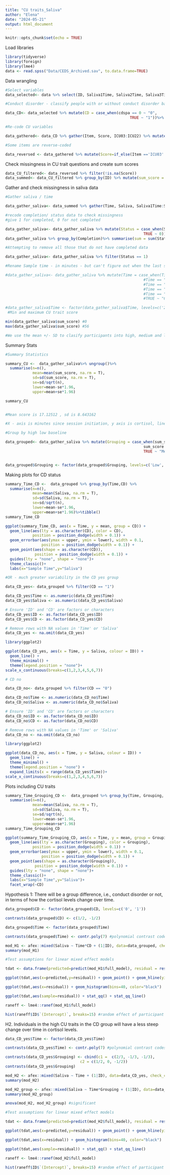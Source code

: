 ```yaml
---
title: "CU traits_Saliva"
author: "Elena"
date: "2024-05-21"
output: html_document
---
```


```r
knitr::opts_chunk$set(echo = TRUE)
```

Load libraries

```r
library(tidyverse)
library(foreign)
library(lme4)
data <- read.spss("Data/CEDS_Archived.sav", to.data.frame=TRUE)
```

Data wrangling
```r
#Select variables
data_selected<- data %>% select(ID, Saliva1Time, Saliva2Time, Saliva3Time, Saliva4Time, Saliva5Time, Saliva6Time, Saliva7Time, Saliva1done, Saliva2done, Saliva3done, Saliva4done, Saliva5done, Saliva6done, Saliva7done, ICU03, ICU05, ICU13, ICU15, ICU16, ICU17, ICU23, ICU24, ICU02, ICU04, ICU07, ICU08, ICU09, ICU10, ICU11, ICU12, ICU18, ICU20, ICU21, ICU01, ICU06, ICU14, ICU19, ICU22, cdspa) %>% mutate(ID = as.factor(ID))

#Conduct disorder - classify people with or without conduct disorder based on the standardised scores provided in the cdspa variable. People that have 0 are classified as "no" (CD), people that have 1 or more are classified as "yes" (CD)."yes" - 1, "no" - 0

data_CD<- data_selected %>% mutate(CD = case_when(cdspa == 0 ~ "0",
                                                       TRUE ~ "1"))%>% mutate(CD = as.factor(CD))

#Re-code CU variables

data_gathered<- data_CD %>% gather(Item, Score, ICU03:ICU22) %>% mutate(Score = recode(Score, 'not at all true' = '0', 'somewhat true' = '1', 'very true' = '2', 'definitely true' = '3'))%>% mutate(Score = as.numeric(Score))

#Some items are reverse-coded

data_reversed <- data_gathered %>% mutate(Score=if_else(Item =='ICU03'| Item =='ICU05' | Item =='ICU13' | Item =='ICU15'|Item =='ICU16'| Item =='ICU17' | Item =='ICU23' | Item =='ICU24' | Item == 'ICU08' | Item == 'ICU01' | Item == "ICU14" | Item == "ICU19", 3-Score,Score))
```

Check missingness in CU trait questions and create sum scores
```r
data_CU_filtered<- data_reversed %>% filter(!is.na(Score))
data_summed<- data_CU_filtered %>% group_by(ID) %>% mutate(sum_score = sum(Score))%>% filter(!is.na(sum_score))
```

Gather and check missingness in saliva data
```r
#Gather saliva / time

data_gather_saliva<- data_summed %>% gather(Time, Saliva, Saliva1Time:Saliva7Time) %>% gather(Completion, Status, Saliva1done: Saliva7done)

#recode completion/ status data to check missingness
#give 1 for completed, 0 for not completed

data_gather_saliva<- data_gather_saliva %>% mutate(Status = case_when(Status == "yes" ~ 1,
                                                             TRUE ~ 0))
data_gather_saliva %>% group_by(Completion)%>% summarise(sum = sum(Status))

#Attempting to remove all those that do not have completed data

data_gather_saliva<- data_gather_saliva %>% filter(Status == 1)

#Rename Sample time - in minutes - but can't figure out when the last sample was taken.

#data_gather_saliva<- data_gather_saliva %>% mutate(Time = case_when(Time == "Saliva1Time" ~ "20mins before",
                                                             #Time == "Saliva2Time" ~ "10mins before",
                                                             #Time == "Saliva3Time" ~ "end of task",
                                                             #Time == "Saliva4Time" ~ "20mins after",
                                                             #Time == "Saliva5Time" ~ "45mins after",
                                                             #TRUE ~ "60mins after"))%>% mutate(Time = as.factor(Time))

#data_gather_saliva$Time <- factor(data_gather_saliva$Time, levels=c('20mins before', '10mins before', 'end of task', '20mins after', '45mins after', '60mins after'))
 #Min and maximum CU trait score

min(data_gather_saliva$sum_score) #0 
max(data_gather_saliva$sum_score) #56

#We use the mean +/- SD to clasify participants into high, medium and low CU trait groups
```

Summary Stats
```r
#Summary Statistics

summary_CU <-  data_gather_saliva%>% ungroup()%>%
  summarise(n=n(),
            mean=mean(sum_score, na.rm = T),
            sd=sd(sum_score, na.rm = T),
            se=sd/sqrt(n),
            lower=mean-se*1.96,
            upper=mean+se*1.96)

summary_CU


#Mean score is 17.12512	, sd is 8.643162	

#X - axis is minutes since session initiation, y axis is cortisol, lines groups by high (+1 SD), Average (mean), and low (-1SD)

#Group by high low baseline

data_grouped<- data_gather_saliva %>% mutate(Grouping = case_when(sum_score > 25.76828 ~ "High",
                                                             sum_score < 8.481958 ~ "Low",
                                                             TRUE ~ "Medium"))%>% mutate(Time = as.factor(Time))


data_grouped$Grouping <- factor(data_grouped$Grouping, levels=c('Low', 'Medium', 'High'))
```

Making plots for CD status

```r
summary_Time_CD <-  data_grouped %>% group_by(Time,CD) %>%
  summarise(n=n(),
            mean=mean(Saliva, na.rm = T),
            sd=sd(Saliva, na.rm = T),
            se=sd/sqrt(n),
            lower=mean-se*1.96,
            upper=mean+se*1.96)%>%tibble()
summary_Time_CD

ggplot(summary_Time_CD, aes(x = Time, y = mean, group = CD)) +
  geom_line(aes(lty = as.character(CD), color = CD),
            position = position_dodge(width = 0.1)) +
  geom_errorbar(aes(ymax = upper, ymin = lower), width = 0.1,
                position = position_dodge(width = 0.1)) +
  geom_point(aes(shape = as.character(CD)),
             position = position_dodge(width = 0.1)) +
  guides(lty = "none", shape = "none")+
  theme_classic()+
  labs(x="Sample Time",y="Saliva")
```


```r
#OR - much greater variability in the CD yes group

data_CD_yes<- data_grouped %>% filter(CD == "1")

data_CD_yes$Time <- as.numeric(data_CD_yes$Time)
data_CD_yes$Saliva <- as.numeric(data_CD_yes$Saliva)

# Ensure 'ID' and 'CD' are factors or characters
data_CD_yes$ID <- as.factor(data_CD_yes$ID)
data_CD_yes$CD <- as.factor(data_CD_yes$CD)

# Remove rows with NA values in 'Time' or 'Saliva'
data_CD_yes <- na.omit(data_CD_yes)

library(ggplot2)

ggplot(data_CD_yes, aes(x = Time, y = Saliva, colour = ID)) +
  geom_line() +
  theme_minimal() +
  theme(legend.position = "none")+
scale_x_continuous(breaks=c(1,2,3,4,5,6,7))
```


```r
# CD no

data_CD_no<- data_grouped %>% filter(CD == "0")

data_CD_no$Time <- as.numeric(data_CD_no$Time)
data_CD_no$Saliva <- as.numeric(data_CD_no$Saliva)

# Ensure 'ID' and 'CD' are factors or characters
data_CD_no$ID <- as.factor(data_CD_no$ID)
data_CD_no$CD <- as.factor(data_CD_no$CD)

# Remove rows with NA values in 'Time' or 'Saliva'
data_CD_no <- na.omit(data_CD_no)

library(ggplot2)

ggplot(data_CD_no, aes(x = Time, y = Saliva, colour = ID)) +
  geom_line() +
  theme_minimal() +
  theme(legend.position = "none") +
  expand_limits(x = range(data_CD_yes$Time))+
scale_x_continuous(breaks=c(1,2,3,4,5,6,7))
```

Plots including CU traits

```r
summary_Time_Grouping_CD <-  data_grouped %>% group_by(Time, Grouping, CD) %>%
  summarise(n=n(),
            mean=mean(Saliva, na.rm = T),
            sd=sd(Saliva, na.rm = T),
            se=sd/sqrt(n),
            lower=mean-se*1.96,
            upper=mean+se*1.96)
summary_Time_Grouping_CD

ggplot(summary_Time_Grouping_CD, aes(x = Time, y = mean, group = Grouping)) +
  geom_line(aes(lty = as.character(Grouping), color = Grouping),
            position = position_dodge(width = 0.1)) +
  geom_errorbar(aes(ymax = upper, ymin = lower), width = 0.1,
                position = position_dodge(width = 0.1)) +
  geom_point(aes(shape = as.character(Grouping)),
             position = position_dodge(width = 0.1)) +
  guides(lty = "none", shape = "none")+
  theme_classic()+
  labs(x="Sample Time",y="Saliva")+
  facet_wrap(~CD)

```

Hypothesis 1: There will be a group difference, i.e., conduct disorder or not, in terms of how the cortisol levels change over time.

```r
data_grouped$CD <- factor(data_grouped$CD, levels=c('0', '1'))

contrasts(data_grouped$CD) <- c(1/2, -1/2)

data_grouped$Time <- factor(data_grouped$Time)

contrasts(data_grouped$Time) <- contr.poly(7) #polynomial contrast codes 

mod_H1 <- afex::mixed(Saliva ~ Time*CD + (1|ID), data=data_grouped, check_contrasts = FALSE)
summary(mod_H1)

#Test assumptions for linear mixed effect models

tdat <- data.frame(predicted=predict(mod_H1$full_model), residual = residuals(mod_H1$full_model))

ggplot(tdat,aes(x=predicted,y=residual)) + geom_point() + geom_hline(yintercept=0, lty=3)

ggplot(tdat,aes(x=residual)) + geom_histogram(bins=40, color="black")

ggplot(tdat,aes(sample=residual)) + stat_qq() + stat_qq_line()

raneff <- lme4::ranef(mod_H1$full_model)

hist(raneff$ID$`(Intercept)`, breaks=15) #random effect of participant normal
```


H2. Individuals in the high CU traits in the CD group will have a less steep change over time in cortisol levels.

```r
data_CD_yes$Time <- factor(data_CD_yes$Time)

contrasts(data_CD_yes$Time) <- contr.poly(7) #polynomial contrast codes 

contrasts(data_CD_yes$Grouping) <- cbind(c1 =  c(2/3, -1/3, -1/3),
                                 c2 = c(1/2, 0, -1/2))
contrasts(data_CD_yes$Grouping)

mod_H2 <- afex::mixed(Saliva ~ Time + (1|ID), data=data_CD_yes, check_contrasts = FALSE)
summary(mod_H2)

mod_H2_group <- afex::mixed(Saliva ~ Time*Grouping + (1|ID), data=data_CD_yes, check_contrasts = FALSE)
summary(mod_H2_group)

anova(mod_H2, mod_H2_group) #significant

#Test assumptions for linear mixed effect models

tdat <- data.frame(predicted=predict(mod_H2$full_model), residual = residuals(mod_H2$full_model))

ggplot(tdat,aes(x=predicted,y=residual)) + geom_point() + geom_hline(yintercept=0, lty=3)

ggplot(tdat,aes(x=residual)) + geom_histogram(bins=40, color="black")

ggplot(tdat,aes(sample=residual)) + stat_qq() + stat_qq_line()

raneff <- lme4::ranef(mod_H2$full_model)

hist(raneff$ID$`(Intercept)`, breaks=15) #random effect of participant normal
```


